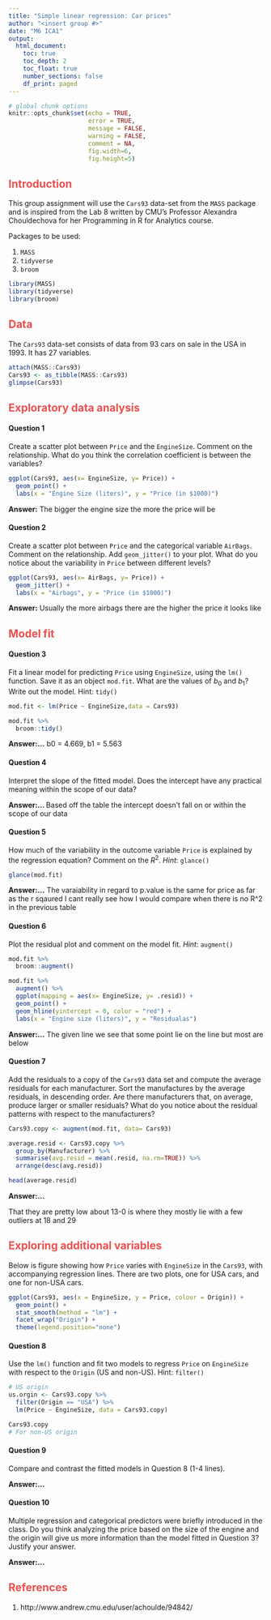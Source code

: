 ```yaml
---
title: "Simple linear regression: Car prices"
author: "<insert group #>"
date: "M6 ICA1"
output: 
  html_document:
    toc: true
    toc_depth: 2
    toc_float: true
    number_sections: false
    df_print: paged
---
```


<style type="text/css">
/* Title */
h1.title {
  color: #262626;
  font-size:40px;
  font-weight: bold;
}
/* Level 1 header */
h1 {
  color: #ED4F4F;
}
/* Level 2 header */
h2 {
  color: #ED4F4F;
}
/* Level 4 header */
h4 {
  font-weight: bold;
}
/* Table of contents */
.list-group-item.active, .list-group-item.active:focus, .list-group-item.active:hover {
    z-index: 2;
    color: #fff;
    background-color: #ED4F4F;
    border-color: #ED4F4F;
}
    
</style>

```r
# global chunk options
knitr::opts_chunk$set(echo = TRUE,
                      error = TRUE,
                      message = FALSE, 
                      warning = FALSE,
                      comment = NA,
                      fig.width=6, 
                      fig.height=5)
```

## Introduction

This group assignment will use the `Cars93` data-set from the `MASS` package and is inspired from the Lab 8 written by CMU's Professor Alexandra Chouldechova for her Programming in R for Analytics course.

Packages to be used:

1. `MASS`
2. `tidyverse`
3. `broom`

```r
library(MASS)
library(tidyverse)
library(broom)
```

## Data

The `Cars93` data-set consists of data from 93 cars on sale in the USA in 1993. It has 27 variables.


```r
attach(MASS::Cars93)
Cars93 <- as_tibble(MASS::Cars93)
glimpse(Cars93)
```

## Exploratory data analysis

#### Question 1

Create a scatter plot between `Price` and the `EngineSize`. Comment
on the relationship. What do you think the correlation coefficient is between the variables?

```r
ggplot(Cars93, aes(x= EngineSize, y= Price)) +
  geom_point() +
  labs(x = "Engine Size (liters)", y = "Price (in $1000)")
```
**Answer:**
The bigger the engine size the more the price will be

#### Question 2

Create a scatter plot between `Price` and the categorical variable `AirBags`. Comment on the relationship. Add `geom_jitter()` to your plot. What do you notice about the variability in `Price` between different levels?


```r
ggplot(Cars93, aes(x= AirBags, y= Price)) +
  geom_jitter() +
  labs(x = "Airbags", y = "Price (in $1000)")
```

**Answer:**
Usually the more airbags there are the higher the price it looks like

## Model fit

#### Question 3

Fit a linear model for predicting `Price` using `EngineSize`, using the `lm()` function. Save it as an object `mod.fit`. What are the values of $b_0$ and $b_1$? Write out the model. Hint: `tidy()`

```r
mod.fit <- lm(Price ~ EngineSize,data = Cars93)

mod.fit %>%
  broom::tidy()
```

**Answer:...**
b0 = 4.669, b1 = 5.563

#### Question 4

Interpret the slope of the fitted model. Does the intercept have any practical meaning within the scope of our data?

**Answer:... **
Based off the table the intercept doesn’t fall on or within the scope of our data 

#### Question 5 

How much of the variability in the outcome variable `Price` is explained by the regression equation? Comment on the $R^2$. *Hint*: `glance()`

```r
glance(mod.fit)
```
**Answer:...**
The varaiability in regard to p.value is the same for price as far as the r sqaured I cant really see how I would compare when there is no R^2 in the previous table

#### Question 6 

Plot the residual plot and comment on the model fit. *Hint*: `augment()`

```r
mod.fit %>%
  broom::augment()

mod.fit %>%
  augment() %>%
  ggplot(mapping = aes(x= EngineSize, y= .resid)) +
  geom_point() + 
  geom_hline(yintercept = 0, color = "red") +
  labs(x = "Engine size (liters)", y = "Residualas")
```

**Answer:...**
The given line we see that some point lie on the line but most are below

#### Question 7 

Add the residuals to a copy of the `Cars93` data set and compute the average residuals for each manufacturer. Sort the manufactures by the average residuals, in descending order. Are there manufacturers that, on average, produce larger or smaller residuals? What do you notice about the residual patterns with respect to the manufacturers?

```r

Cars93.copy <- augment(mod.fit, data= Cars93)

average.resid <- Cars93.copy %>%
  group_by(Manufacturer) %>%
  summarise(avg.resid = mean(.resid, na.rm=TRUE)) %>%
  arrange(desc(avg.resid))

head(average.resid)
```
**Answer:...**

That they are pretty low about 13-0 is where they mostly lie with a few outliers at 18 and 29

## Exploring additional variables


Below is figure showing how `Price` varies with `EngineSize` in the `Cars93`, with accompanying regression lines. There are two plots, one for USA cars, and one for non-USA cars.

```r
ggplot(Cars93, aes(x = EngineSize, y = Price, colour = Origin)) + 
  geom_point() + 
  stat_smooth(method = "lm") + 
  facet_wrap("Origin") + 
  theme(legend.position="none")
```

#### Question 8

Use the `lm()` function and fit two models to regress `Price` on `EngineSize` with respect to the `Origin` (US and non-US). Hint: `filter()`

```r
# US origin
us.orgin <- Cars93.copy %>%
  filter(Origin == "USA") %>%
  lm(Price ~ EngineSize, data = Cars93.copy)

Cars93.copy
# For non-US origin

```


#### Question 9

Compare and contrast the fitted models in Question 8 (1-4 lines).

**Answer:... **

#### Question 10

Multiple regression and categorical predictors were briefly introduced in the class. Do you think analyzing the price based on the size of the engine and the origin will give us more information than the model fitted in Question 3? Justify your answer.

**Answer:...**


## References {#References-link}

1. http://www.andrew.cmu.edu/user/achoulde/94842/

